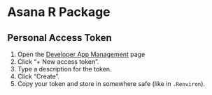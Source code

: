 # Asana R Package

## Personal Access Token

1. Open the [Developer App Management](https://app.asana.com/-/developer_console) page
2. Click "+ New access token".
3. Type a description for the token.
4. Click "Create".
5. Copy your token and store in somewhere safe (like in `.Renviron`).
